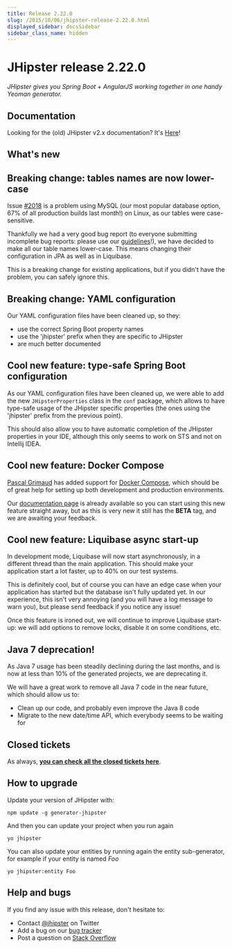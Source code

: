 ```yaml
---
title: Release 2.22.0
slug: /2015/10/06/jhipster-release-2.22.0.html
displayed_sidebar: docsSidebar
sidebar_class_name: hidden
---
```


JHipster release 2.22.0
==================

*JHipster gives you Spring Boot + AngularJS working together in one handy Yeoman generator.*

Documentation
----------

Looking for the (old) JHipster v2.x documentation? It's [Here](/documentation-archive)!

What's new
----------

## Breaking change: tables names are now lower-case

Issue [#2018](https://github.com/jhipster/generator-jhipster/issues/2018) is a problem using MySQL (our most popular database option, 67% of all production builds last month!) on Linux, as our tables were case-sensitive.

Thankfully we had a very good bug report (to everyone submitting incomplete bug reports: please use our [guidelines](https://github.com/jhipster/generator-jhipster/blob/master/CONTRIBUTING.md#submit)!), we have decided to make all our table names lower-case. This means changing their configuration in JPA as well as in Liquibase.

This is a breaking change for existing applications, but if you didn't have the problem, you can safely ignore this.

## Breaking change: YAML configuration

Our YAML configuration files have been cleaned up, so they:

- use the correct Spring Boot property names
- use the 'jhipster' prefix when they are specific to JHipster
- are much better documented

## Cool new feature: type-safe Spring Boot configuration

As our YAML configuration files have been cleaned up, we were able to add the new `JHipsterProperties` class in the `conf` package, which allows to have type-safe usage of the JHipster specific properties (the ones using the 'jhipster' prefix from the previous point).

This should also allow you to have automatic completion of the JHipster properties in your IDE, although this only seems to work on STS and not on Intellij IDEA.

## Cool new feature: Docker Compose

[Pascal Grimaud](https://twitter.com/pascalgrimaud) has added support for [Docker Compose](https://docs.docker.com/compose/), which should be of great help for setting up both development and production environments.

Our [documentation page](/docker-compose/) is already available so you can start using this new feature straight away, but as this is very new it still has the __BETA__ tag, and we are awaiting your feedback.

## Cool new feature: Liquibase async start-up

In development mode, Liquibase will now start asynchronously, in a different thread than the main application. This should make your application start a lot faster, up to 40% on our test systems.

This is definitely cool, but of course you can have an edge case when your application has started but the database isn't fully updated yet. In our experience, this isn't very annoying (and you will have a log message to warn you), but please send feedback if you notice any issue!

Once this feature is ironed out, we will continue to improve Liquibase start-up: we will add options to remove locks, disable it on some conditions, etc.

## Java 7 deprecation!

As Java 7 usage has been steadily declining during the last months, and is now at less than 10% of the generated projects, we are deprecating it.

We will have a great work to remove all Java 7 code in the near future, which should allow us to:

- Clean up our code, and probably even improve the Java 8 code
- Migrate to the new date/time API, which everybody seems to be waiting for

Closed tickets
------------

As always, __[you can check all the closed tickets here](https://github.com/jhipster/generator-jhipster/issues?q=milestone%3A2.22.0+is%3Aclosed)__.

How to upgrade
------------

Update your version of JHipster with:

```
npm update -g generator-jhipster
```

And then you can update your project when you run again

```
yo jhipster
```

You can also update your entities by running again the entity sub-generator, for example if your entity is named _Foo_

```
yo jhipster:entity Foo
```

Help and bugs
--------------

If you find any issue with this release, don't hesitate to:

- Contact [@jhipster](https://twitter.com/jhipster) on Twitter
- Add a bug on our [bug tracker](https://github.com/jhipster/generator-jhipster/issues?state=open)
- Post a question on [Stack Overflow](http://stackoverflow.com/tags/jhipster/info)

